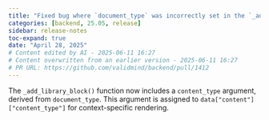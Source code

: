 ```yaml
---
title: "Fixed bug where `document_type` was incorrectly set in the `_add_library_block()` function (#1412)"
categories: [backend, 25.05, release]
sidebar: release-notes
toc-expand: true
date: "April 28, 2025"
# Content edited by AI - 2025-06-11 16:27
# Content overwritten from an earlier version - 2025-06-11 16:27
# PR URL: https://github.com/validmind/backend/pull/1412
---
```


The `_add_library_block()` function now includes a `content_type` argument, derived from `document_type`. This argument is assigned to `data["content"]["content_type"]` for context-specific rendering.

<!--- VALIDATION SUMMARY
Content Type: title
Validation Status: CHECK
Attempts: 7
Last Validation: 2025-06-11 16:10:49
Reedit Available: Yes
--->
